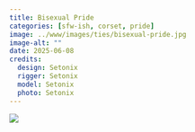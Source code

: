 ```yaml
---
title: Bisexual Pride
categories: [sfw-ish, corset, pride]
image: ../www/images/ties/bisexual-pride.jpg
image-alt: ""
date: 2025-06-08
credits: 
  design: Setonix
  rigger: Setonix
  model: Setonix
  photo: Setonix
---
```



![](../www/images/ties/bisexual-pride.jpg)
